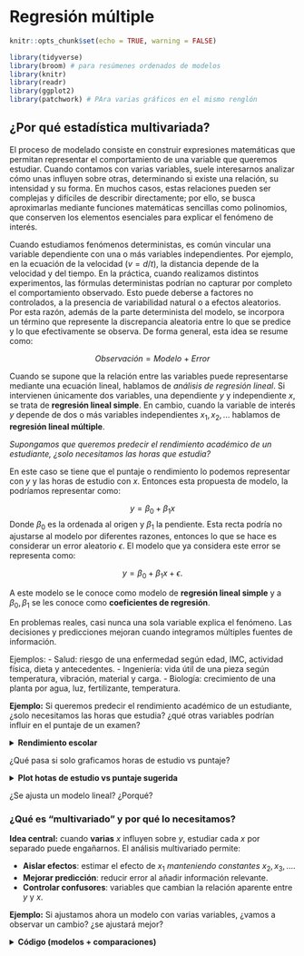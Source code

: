 # Regresión múltiple

```r
knitr::opts_chunk$set(echo = TRUE, warning = FALSE)
```

```r
library(tidyverse)
library(broom) # para resúmenes ordenados de modelos
library(knitr)
library(readr)
library(ggplot2)
library(patchwork) # PAra varias gráficos en el mismo renglón
```

## ¿Por qué estadística multivariada?

El proceso de modelado consiste en construir expresiones matemáticas que permitan representar el comportamiento de una variable que queremos estudiar. Cuando contamos con varias variables, suele interesarnos analizar cómo unas influyen sobre otras, determinando si existe una relación, su intensidad y su forma. En muchos casos, estas relaciones pueden ser complejas y difíciles de describir directamente; por ello, se busca aproximarlas mediante funciones matemáticas sencillas como polinomios, que conserven los elementos esenciales para explicar el fenómeno de interés.

Cuando estudiamos fenómenos deterministas, es común vincular una variable dependiente con una o más variables independientes. Por ejemplo, en la ecuación de la velocidad ($v=d/t$), la distancia depende de la velocidad y del tiempo. En la práctica, cuando realizamos distintos experimentos, las fórmulas deterministas podrían no capturar por completo el comportamiento observado. Esto puede deberse a factores no controlados, a la presencia de variabilidad natural o a efectos aleatorios. Por esta razón, además de la parte determinista del modelo, se incorpora un término que represente la discrepancia aleatoria entre lo que se predice y lo que efectivamente se observa. De forma general, esta idea se resume como:

$$Observación = Modelo \ + \ Error$$

Cuando se supone que la relación entre las variables puede representarse mediante una ecuación lineal, hablamos de *análisis de regresión lineal*. Si intervienen únicamente dos variables, una dependiente $y$ y independiente $x$, se trata de **regresión lineal simple**. En cambio, cuando la variable de interés $y$ depende de dos o más variables independientes $x_1,x_2, ...$ hablamos de **regresión lineal múltiple**. 


*Supongamos que queremos predecir el rendimiento académico de un estudiante, ¿solo necesitamos las horas que estudia?*

En este caso se tiene que el puntaje o rendimiento lo podemos representar con $y$ y las horas de estudio con $x$. Entonces esta propuesta de modelo, la podríamos representar como:

$$y=\beta_0+\beta_1x$$
Donde $\beta_0$ es la ordenada al origen y $\beta_1$ la pendiente. Esta recta podría no ajustarse al modelo por diferentes razones, entonces lo que se hace es considerar un error aleatorio $\epsilon$. El modelo que ya considera este error se representa como:

$$y=\beta_0+\beta_1x+\epsilon.$$

A este modelo se le conoce como modelo de **regresión lineal simple** y a $\beta_0,\beta_1$ se les conoce como **coeficientes de regresión**.

En problemas reales, casi nunca una sola variable explica el fenómeno. Las decisiones y predicciones mejoran cuando integramos múltiples fuentes de información.

Ejemplos:
- Salud: riesgo de una enfermedad según edad, IMC, actividad física, dieta y antecedentes.
- Ingeniería: vida útil de una pieza según temperatura, vibración, material y carga.
- Biología: crecimiento de una planta por agua, luz, fertilizante, temperatura.


**Ejemplo:** Si queremos predecir el rendimiento académico de un estudiante, ¿solo necesitamos las horas que estudia? ¿qué otras variables podrían influir en el puntaje de un examen?

<details> <summary><b> Rendimiento escolar </b></summary>
```r
set.seed(123)
n <- 10
data_intro <- tibble(
  estudiante = paste0("E", 1:n),
  horas_estudio = c(2,3,4,5,1,3,2,4,5,6),
  horas_sueno  = c(7,8,6,7,5,8,7,6,9,7),
  asistencia   = c(0.9,0.95,0.8,0.85,0.7,0.9,0.8,0.9,1,0.95),
  puntaje      = c(65,70,68,80,60,75,65,78,88,85)
)
data_intro
```
</details>


¿Qué pasa si solo graficamos horas de estudio vs puntaje?

<details> <summary><b> Plot hotas de estudio vs puntaje sugerida</b></summary>
```r
library(ggplot2)
ggplot(data_intro, aes(horas_estudio, puntaje)) +
  geom_point(size=3) +
  geom_smooth(method="lm", se=FALSE) +
  labs(title="¿Solo horas de estudio explican el puntaje?")
```

</details>


¿Se ajusta un modelo lineal? ¿Porqué?


### ¿Qué es “multivariado” y por qué lo necesitamos?


**Idea central:** cuando **varias** $x$ influyen sobre $y$, estudiar cada $x$ por separado puede engañarnos. El análisis multivariado permite:

- **Aislar efectos**: estimar el efecto de $x_1$ *manteniendo constantes* $x_2,x_3,...$.
- **Mejorar predicción**: reducir error al añadir información relevante.
- **Controlar confusores**: variables que cambian la relación aparente entre $y$ y $x$.


**Ejemplo:** Si ajustamos ahora un modelo con varias variables, ¿vamos a observar un cambio? ¿se ajustará mejor?

<details>
<summary><b>Código (modelos + comparaciones)</b></summary>

```r
# Modelo simple
m1 <- lm(puntaje ~ horas_estudio, data = data_intro)

# Modelo múltiple
m2 <- lm(puntaje ~ horas_estudio + horas_sueno + asistencia, data = data_intro)

# Medidas clave
R2_m1  <- glance(m1)$r.squared
R2_m2  <- glance(m2)$r.squared

print(paste("El R2 del modelo simple:", R2_m1))
print(paste("El R2 del modelo multiple:", R2_m2))

#R2adj_m1 <- glance(m1)$adj.r.squared
#R2adj _m2 <- glance(m2)$adj.r.squared
```


- ¿Aumentó $R^2$ al incluir más variables? ¿Por qué tiende a subir?
- ¿Qué cambia en la interpretación de horas_estudio al controlar por horas_sueno y asistencia?
- ¿Puede un predictor ser importante en bivariado y no en multivariado (o viceversa)?


## Regresión múltiple



### Modelo y estimación

Los modelos en regresión lineal múltiple están dados por la siguiente forma, donde $y$ depende de $p$ variables predictoras:

$$y_i=\beta_0+\beta_1x_{i1}+\beta_2x_{i2} + \beta_px_{ip}+\epsilon_i.$$

Se suele asumir que los errores $\epsilon_i$ son i.i.d. con distribución normal de media 0 y varianza $\sigma^2$ desconocida. Los coeficientes $\beta_i$ son constantes desconocidas y son los parámetros del modelo. Cada $\beta_j$ representa el cambio esperado en la respuesta $y$ por el cambio unitario en $x_i$ cuando todas las demás variables independientes $x_i(i\neq j)$ se mantienen constantes. 

```r
# Forma general
ajuste <- lm(y ~ x1 + x2 + ... + xp, data = datos)
# summary(ajuste)
```

Los coeficientes los podemos interpretar como sigue:

- **Intercepto ($\beta_0$)**: valor esperado de $y$ cuando todas las $x$=0.
- **Pendiente $\beta_j$**: efecto **parcial** de $x_j$ sobre $y$ manteniendo las demás constantes.



En los modelos de regreción lineal, solemos usar las siguientes medidas de bondad de ajuste:

- **$R^2$**: proporción de varianza de $y$ explicada.
- **$R^2$ ajustado**: penaliza por número de predictores (mejor para comparar modelos con distinto número de x).
- **RMSE ($\sigma$)**: error típico de predicción en unidades de $y$.

```r
comp <- dplyr::bind_rows(
  glance(m1) %>% mutate(modelo="simple"),
  glance(m2) %>% mutate(modelo="multiple")
) %>% select(modelo, r.squared, adj.r.squared)
comp
```

Para este modelo algunos de los supuestos se siguen del modelo de regresión lineal
simple y se agregan algunos que tienen que ver con la relación que pudiera existir entre
las variables regresoras.


- El modelo es lineal en los parámetros.  
  *Chequeo*: residuales vs ajustados sin patrón claro.
- El modelo está especificado correctamente.
- Covarianza cero entre variables regresoras y el error.
- Esperanza del error igual a cero.
- Homocedasticidad.
- No autocorrelación entre los errores.
- Los errores siguen una distribución normal.
- Mas observaciones que parámetros a estimar.
- Variación entre los valores de las variables regresoras.
- No colinealidad (multicolinealidad) entre las variables regresoras, es decir, no existe
una relación lineal entre $x_i$ y $x_j$ (es decir, las variables son linealmente independientes).

<details>
<summary><b>Supuestos</b></summary>

```r
# Modelo m2
par(mfrow=c(1,2))
plot(m2, which=1)  # Residuales vs ajustados
plot(m2, which=2)  # QQ-plot
```

</details>

---

**Ejercicio**: Supongamos que tenemos los siguientes datos: precio de vivienda según metros, habitaciones y distancia al centro.

<details>
<summary><b>Dataset</b></summary>

```r
set.seed(42)
n <- 14
casas <- tibble::tibble(
  precio = c(200,220,250,275,300,180,210,260,280,320,190,240,230,305),
  metros = c(80,90,100,110,120,70,85,105,115,130,75,95,92,125),
  habitaciones = c(2,3,3,4,4,2,3,3,4,5,2,3,3,4),
  distancia_centro = c(5,4,6,3,2,8,6,3,2,1,7,5,4,2)
)
casas
```

</details>


1) Ajusta `precio ~ metros` (simple) y `precio ~ metros + habitaciones + distancia_centro` (múltiple).  
2) Compara $R^2$,  $R^2$ **ajustado** y **σ (RMSE)**.  
3) Interpreta el coeficiente de `distancia_centro`.  
4) Revisa QQ-plot y residuales vs ajustados. ¿Algún patrón?  

<details>
<summary><b>Solución</b></summary>

```r
m_s <- lm(precio ~ metros, data=casas)
m_m <- lm(precio ~ metros + habitaciones + distancia_centro, data=casas)

broom::glance(m_s)[,c("r.squared","adj.r.squared")]
broom::glance(m_m)[,c("r.squared","adj.r.squared")]
broom::tidy(m_m)

par(mfrow=c(1,2))
plot(m_m, which=1)
plot(m_m, which=2)
```

</details>


## Estimación de parámetros


**Ejemplo (Montgomery, 2002):** : Un embotellador de bebidas gaseosas analiza las rutas de servicio de las máquinas expendedoras en su sistema de distribución. Le interesa predecir el tiempo necesario para que el representante de ruta atienda las máquinas expendedoras en una tienda. 

Esta actividad de servicio consiste en abastecer la máquina con productos embotellados, y algo de mantenimiento o limpieza. El ingeniero industrial responsable del estudio ha sugerido que las dos variables más importantes que afectan el tiempo de entrega \(y\) son la cantidad de cajas de producto abastecido, \(x_1\), y la distancia caminada por el representante, \(x_2\). 

El ingeniero ha reunido 25 observaciones de tiempo de entrega que se ven en la tabla siguiente. Se ajustará el modelo de regresión lineal multiple siguiente:

\[
y = \beta_0 + \beta_1 x_1 + \beta_2 x_2 +  \varepsilon
\]

*Archivo: `refrescos.csv`*.

<details>
<summary><b>Base de datos</b></summary>
```r
# 
datos <- data.frame(
  Observacion = 1:25,
  y = c(16.68, 11.50, 12.03, 14.88, 13.75,
        18.11, 8.00, 17.83, 79.24, 21.50,
        40.33, 21.00, 13.50, 19.75, 24.00,
        29.00, 15.35, 19.00, 9.50, 35.10,
        17.90, 52.32, 18.75, 19.83, 10.75),
  x1 = c(7, 3, 3, 4, 6,
         7, 2, 7, 30, 5,
         16, 10, 4, 6, 9,
         10, 6, 7, 3, 17,
         10, 26, 9, 8, 4),
  x2 = c(560, 220, 340, 80, 150,
         330, 110, 210, 1460, 605,
         688, 215, 255, 462, 448,
         776, 200, 132, 36, 770,
         140, 810, 450, 635, 150)
)

datos
```
</details>


Veamos un gráfico de dispersión de los datos. ¿Qué observamos?

```r
pairs(datos[-1])
```


1) Estimar $\beta$

Primero, vamos a crear la matriz $X$ y el vector $y$.

<details>
<summary><b>Matrices</b></summary>
```r
# Columna de 1 para el intercepto
idv <- rep(1, nrow(datos))
# Creamos matriz X
X <- matrix(c(idv,datos$x1,datos$x2),nrow=25,ncol=3)
# Creamos el vector y
y <- matrix(datos$y, nrow = 25, ncol = 1)
```
</details>

Ya sabemos que nuestro estimador está dado por 

\[
\hat{\beta} = (X'X)^{-1}X'y
\]

Entonces podemos encontrar el estimador.

<details>
<summary><b>Estimador beta</b></summary>
```r
beta <- solve(t(X) %*% X) %*% t(X) %*% y
beta
```
</details>

Entonces el ajuste por el método de mínimos cuadrados, con los coeficientes de regresión que encontramos está dado por:

$\hat{y} =$ `r beta[1]` $+$ `r beta[2]` $x_1$ $+$ `r beta[2]` $x_2$


Esto lo podemos hacer más rápido usando la función de `lm`. Construimos el modelo.

<details>
<summary><b>Modelo en R</b></summary>
```r
M1 <- lm(y ~ x1 + x2, datos)
M1 
```
</details>


¿Cómo accedemos a los valores del modelo?

<details>
<summary><b>Coeficientes</b></summary>
```r
beta_0 <- M1$coefficients[1]
beta_1 <- M1$coefficients[2]
beta_2 <- M1$coefficients[3]
```
</details>

Los valores son $\beta_0=$ `r beta_0`, $\beta_1=$ `r beta_1` y $\beta_2=$ `r beta_2`.


2) Estimación de la varianza del error $\sigma^2$

Ya tenemos que la suma de los cuadrados de los errores está dada por

\[ SSE = y'y - \hat{\beta}X'y\]

Sustituimos los valores que tenemos y obtemos el SSE.

<details>
<summary><b>SSE</b></summary>
```r
SSE <- t(y)%*% y - t(beta) %*% t(X) %*% y
SSE
```
</details>

Y de está forma, podemos encontrar el estimador de $\sigma^2$. 

<details>
<summary><b>Estimador</b></summary>
```r
varest <- SSE / (nrow(y) - nrow(beta))
varest
```
</details>

Directo con las funciones de R, podemos acceder a los parámetros que se guardaron en el modelo que ya calculamos.

<details>
<summary><b>Resumen del modelo</b></summary>
```r
summary(M1)
```
</details>

Algunos de los parámetros almacenados en el modelo nos permiten obtener también el resultado previo. 

<details>
<summary><b>Estimador</b></summary>
```r
sum(residuals(M1)^2) / df.residual(M1)
```
</details>


### Ejercicios

**Ejercicio 1:** Un analista hace un estudio químico y espera que el rendimiento de cierta sustancia se vea afectado por dos factores. Se realizan 17 experimentos cuyos datos se registran en el cuadro siguiente. Por experimentos similares, se sabe que los factores \(x_1\) y \(x_2\) no están relacionados; por ello, el analista decide utilizar un modelo de regresión lineal múltiple. Calcule el modelo de regresión y grafíquelo sobre las observaciones. 

*Archivo: est_quimico.csv*

<details>
<summary><b>Datos Ejercicio 1</b></summary>
```r
datos2 <- data.frame(
  Experimento = 1:17,
  x1 = c(41.9, 43.4, 43.9, 44.5, 47.3, 47.5, 47.9, 50.2, 52.8, 53.2, 56.7, 57.0, 63.5, 64.3, 71.1, 77.0, 77.8),
  x2 = c(29.1, 29.3, 29.5, 29.7, 29.9, 30.3, 30.5, 30.7, 30.8, 30.9, 31.5, 31.7, 31.9, 32.0, 32.1, 32.5, 32.9),
  y  = c(251.3, 251.3, 248.3, 267.5, 273.0, 276.5, 270.3, 274.9, 285.0, 290.0, 297.0, 302.5, 304.5, 309.3, 321.7, 330.7, 349.0)
)

datos2
```
</details>

**Ejercicio 2:** Repetir el ejemplo con los datos `datasets::trees` de R que proporciona mediciones
del diámetro, altura y volumen de madera en 31 cerezos negros talados.


**Ejercicio 3:** Subir a Github los dos ejercicios previos tanto con solución en R como en Python. Comparar las funciones. Ventajas y desventajas de ambas.


## Pruebas de Hipótesis

Cuando revisamos el `summary` del modelo, nos arroja si son significativas o no y a que nivel de significancia las variables que estamos considerando. Veamos el siguiente ejemplo.

### Prueba de la significancia de la regresión


**Ejemplo:** Con los datos del embotellador de bebidas gaseosas, se probará la significancia de la regresión.

<details>
<summary><b>Sumas de Cuadrados</b></summary>
```r
SCT <- t(y) %*% y -  sum(y)**2 / nrow(datos)
SCT

SCE <- t(beta) %*% t(X) %*% y - sum(y)**2 / nrow(datos)
SCE

SSE <- SCT - SCE
SSE
                                      
```
</details>

Para probar 

\[H_0 : \beta_1 = \beta_2=0\]

se calcula el estadístico:

<details>
<summary><b>Estadístico F</b></summary>
```r
F0 <- (SCE / (ncol(X) - 1)) / (SSE / (nrow(X) - (ncol(X) -1) - 1))
F0
```
</details>

Como el valor de $F_0$ es mayor que el valor tabulado de $F_{\alpha;p,n-p-1}=F_{0.05;2;22}=3.44$, se rechaza $H_0$. Lo cual implica qye el tiempo de entrega depende del volumen de entrega y/o de la distancia.


Ahora, usando los modelos que ya calculamos.

<details>
<summary><b>Sumas de cuadrados</b></summary>
```r
SCT.m<-sum((datos$y-mean(datos$y))^2)
SCT.m

SCE.m <-sum((M1$fitted-mean(datos$y))^2)
SCE.m

SSE.m <-sum(M1$residuals^2)
SSE.m
```
</details>


<details>
<summary><b>Grados de libertad</b></summary>
```r
n<-nrow(y)
n

GLT<- n-1
GLT


GLRes<- df.residual(M1)
GLRes

GLR<- GLT-GLRes
GLR
```
</details>

<details>
<summary><b>Cuadrados medios</b></summary>
```r
CMR <- SCE /GLR
CMR

CMRes <- SSE / GLRes
CMRes
```
</details>

<details>
<summary><b>Estadístico F_0</b></summary>
```r
F0 <- CMR/CMRes
F0
```
</details>

<details>
<summary><b>p-valor</b></summary>
```r
pv <- 1 - pf(F0, GLR,GLRes)
pv
```
</details>

<details>
<summary><b>Valor tabulado de F</b></summary>
```r
alpha <- 0.05; df1 <- 2; df2 <- 22
F_crit <- qf(1 - alpha, df1, df2)
F_crit
```
</details>


### Pruebas sobre coeficientes individuales de regresión


**Ejemplo:** Usando los datos del embotellador de bebidas gaseosas, se desea evaluar la importancia de la variable regresora *distancia* ($x_2$) dado que el regresor *cajas* ($x_1$) está en el modelo.

<details>
<summary><b>Estadístico t_0</b></summary>
```r
C22 <- solve(t(X) %*% X)[3,3]
C22

t0 <- beta_2 / sqrt(varest * C22)
t0

## t tabulado con confianza 95% y 22 grados de libertad
tt <- qt(p = 0.95 + 0.05/2, df = 22, lower.tail = TRUE)
tt
```
</details>


Usando el modelo que ya tenemos calculado `M1` podemos obtener estos mismos resultados de la siguiente forma.

<details>
<summary><b>Prueba sobre coeficientes</b></summary>
```r
summary(M1)
```
</details>

## Intervalos de confianza

### Intervalos de confianza en los coeficientes de regresión

**Ejemplo:** Usando los datos del embotellador de bebidas gaseosas, queremos calcular el intervalo de confianza del 95\% para $\beta_1$. Recordemos que el estimador puntual de $\beta_1$ es `r beta_1`.

<details>
<summary><b>Intervalo de confianza</b></summary>
```r
C11 <- solve(t(X) %*% X)[2,2]

izq <- beta_1 - tt * sqrt(varest*C11)
izq

der <- beta_1 + tt * sqrt(varest*C11)
der
```
</details>


### Intervalo de confianza de la respuesta media


**Ejemplo:** El embotellador de bebidas gaseosas quiere establecer un intervalo de confianza del 95\% para el tiempo medio de entrega para una tienda donde se requieren $x_1=8$ cajas y la distancia es de $x_2=275$ pies. 

Nuestro vector $X_0$ está dado por:
<details>
<summary><b>X0</b></summary>
```r
X0 <- matrix(c(1, 8, 275), nrow = 3)
X0
```
</details>


El valor ajustado en ese punto es:


<details>
<summary><b>Valor ajustado</b></summary>
```r
y0 <- t(X0) %*% beta
y0
```
</details>

La varianza de $\hat{y_0}$

<details>
<summary><b>Varianza</b></summary>
```r
var_y0 <- varest * t(X0) %*% solve(t(X) %*% X) %*% X0
var_y0
```
</details>

Entonces el intervalo de confianza en este punto es:

<details>
<summary><b>Intervalo de confianza</b></summary>
```r
l_izq <- y0 - tt * sqrt(var_y0) 
l_izq

l_der <- y0 + tt * sqrt(var_y0) 
l_der
```
</details>



**Ejemplo: ** Usaremos el conjunto de datos `data("marketing")` que contiene 200 observaciones de un experimento publicitario que evalúa el impacto de tres medios de anuncio en las ventas. Para cada observación se registran los presupuestos de publicidad (en miles de dólares) y las ventas obtenidas.
Variables:

- `youtube`: presupuesto invertido en anuncios de YouTube (miles de USD).
- `facebook`: presupuesto invertido en Facebook (miles de USD).
- `newspaper`: presupuesto invertido en prensa escrita (miles de USD).
- `sales`: ventas registradas (variable respuesta).

Cargamos los datos:

```r
library(datarium)
data("marketing")
```

Exploramos rápidamente la base para ver qué variables contiene y la dimensión:
```r
str(marketing)
#?marketing
```

Ajustamos un modelo lineal que incluya todas las variables, es decir, 

$sales=\beta_0+\beta_1 youtube+\beta_2 facebook+ \beta_3 newspaper+\epsilon$

<details>
<summary><b>Modelo marketing</b></summary>
```r
modelo1<-lm(sales~youtube+facebook+newspaper,data=marketing)
summary(modelo1)
```
</details>

¿Qué se puede decir sobre la significancia de la variable $newspaper$?

Veamos qué ocurre con el modelo al eliminar la variable $newspaper$

<details>
<summary><b>Modelo marketing 2</b></summary>
```r
modelo2<-lm(sales~facebook+youtube,data=marketing)
summary(modelo2)
``` 
</details>

Lo que sigue, es hacer pruebas de hipótesis tanto en las variables como en los coeficientes de regresión.


### Ejercicios

**Ejercicio 1:** Realizar las pruebas de hipótesis sobre la significancia de la regresión y sobre los coeficientes. Encontrar los intervalos de confianza respectivos del 95\%. 
Para una tienda con presupuestos:
$youtube = 150$, $facebook = 30$, $newspaper=20$ (en miles de USD):
(a) Calcula el intervalo de confianza del 95% para la media de ventas $\mathbb{E}(sales | X_0)$.
(b) Calcula el intervalo de predicción del 95% para una nueva observación de ventas.
(c) Comenta la diferencia entre ambos intervalos.
Subir respuesta y explicación de sus resultados a github. 


## Ejercicios Regresión Lineal Multiple 

Realiza los siguientes ejercicios. En cada inciso:

- explica y comenta la solución,

- incluye el código utilizado, y

- añade las gráficas (plots) correspondientes con su interpretación.

Asegúrate de que el código sea reproducible y que las figuras tengan títulos, ejes y leyendas. 


**Ejercicio 1:** Para los datos de la [Liga Nacional de Fútbol](https://github.com/HaydeePeruyero/MultivariateStatisticalAnalysis/tree/main/data/Liga_nacional_de_futbol.csv). Realizar tanto con las funciones de R y Python como con las fórmulas que usan matrices. 

a) Ajustar un modelo de regresión lineal múltiple que relacione la cantidad de juegos ganados con las yardas por aire del equipo ($x_2$), el porcentaje de jugadas por tierra ($x_7$) y las yardas por tierra del contrario ($x_8$).  

b) Formar la tabla de análisis de varianza y probar la significancia de la regresión.  

c) Calcular el estadístico *t* para probar las hipótesis $H_0 : \beta_2 = 0$, $H_0 : \beta_7 = 0$ y $H_0 : \beta_8 = 0$. ¿Qué conclusiones se pueden sacar acerca del papel de las variables $x_2$, $x_7$ y $x_8$ en el modelo?  

d) Calcular $R^2$ y $R^2_{adj}$ para este modelo.  

e) Trazar una gráfica de probabilidad normal de los residuales. ¿Parece haber algún problema con la hipótesis de normalidad?  

f) Trazar e interpretar una gráfica de los residuales en función de la respuesta predicha.  

g) Trazar las gráficas de los residuales en función de cada una de las variables regresoras. ¿Implican esas gráficas que se especificó en forma correcta el regresor?  

h) Calcular un intervalo de confianza de $95\%$ para $\beta_7$ y un intervalo de confianza de $95\%$ para la cantidad media de juegos ganados por un equipo cuando $x_2 = 2300$, $x_7 = 56$ y $x_8 = 2100$.  

i) Ajustar un modelo a esos datos, usando solo $x_7$ y $x_8$ como regresores y probar la significancia de la regresión.  

j) Calcular $R^2$ y $R^2_{adj}$. Compararlos con los resultados del modelo anterior.  

k) Calcular un intervalo de confianza de $95\%$ para $\beta_7$. También, un intervalo de confianza de $95\%$ para la cantidad media de juegos ganados por un equipo cuando $x_7 = 56$ y $x_8 = 2100$. Comparar las longitudes de esos intervalos de confianza con las longitudes de los correspondientes al modelo anterior.  

l) ¿Qué conclusiones se pueden sacar de este problema, acerca de las consecuencias de omitir un regresor importante de un modelo?  

*Descripción de las variables:*

$y$: Juegos ganados (por temporada de 14 juegos)

$x_{1}$: Yardas por tierra (temporada)

$x_{2}$: Yardas por aire (temporada)

$x_{3}$: Promedio de pateo (yardas/patada)

$x_{4}$: Porcentaje de goles de campo (GC hechos/GC intentados, temporada)

$x_{5}$: Diferencia de pérdidas de balón (pérdidas ganadas/pérdidas perdidas)

$x_{6}$: Yardas de castigo (temporada)

$x_{7}$: Porcentaje de carreras (jugadas por tierra/jugadas totales)

$x_{8}$: Yardas por tierra del contrario (temporada)

$x_{9}$: Yardas por aire del contrario (temporada)


**Ejericio 2:** Véase los datos de [rendimiento de gasolina](https://github.com/HaydeePeruyero/MultivariateStatisticalAnalysis/tree/main/data/Rendimiento_de_gasolina.csv). Realizar el ejercicio en R.

a) Ajustar un modelo de regresión lineal múltiple que relacione el rendimiento de la gasolina *y*, en millas por galón, la cilindrada del motor ($x_1$) y la cantidad de gargantas del carburador ($x_6$).  

b) Formar la tabla de análisis de varianza y probar la significancia de la regresión.  

c) Calcular $R^2$ y $R^2_{adj}$ para este modelo. Compararlas con las $R^2$ y $R^2_{adj}$ Ajustado para el modelo de regresión lineal simple, que relaciona las millas con la cilindrada.  

d) Determinar un intervalo de confianza para $\beta_1$.  

e) Determinar un intervalo de confianza de $95\%$ para el rendimiento promedio de la gasolina, cuando $x_1 = 225 pulg^3$ y $x_6 = 2$ gargantas.  

f) Determinar un intervalo de predicción de $95\%$ para una nueva observación de rendimiento de gasolina, cuando $x_1 = 225 pulg^3$ y $x_6 = 2$ gargantas.  

g) Considerar el modelo de regresión lineal simple, que relaciona las millas con la cilindrada. Construir un intervalo de confianza de $95\%$ para el rendimiento promedio de la gasolina y un intervalo de predicción para el rendimiento, cuando $x_1 = 225 pulg^3$. Comparar las longitudes de estos intervalos con los intervalos obtenidos en los dos incisos anteriores. ¿Tiene ventajas agregar $x_6$ al modelo?  

h) Trazar una gráfica de probabilidad normal de los residuales. ¿Parece haber algún problema con la hipótesis de normalidad?  

i) Trazar e interpretar una gráfica de los residuales en función de la respuesta predicha.  

j) Trazar las gráficas de los residuales en función de cada una de las variables regresoras. ¿Implican esas gráficas que se especificó en forma correcta el regresor?  


*Descripción de variables:* Variables (Fuente: Motor Trend, 1975)

$y:$ Millas/galón

$x_1:$ Cilindrada (pulgadas cúbicas)

$x_2:$ Potencia (Hp)

$x_3:$ Par de torsión (pies-lb)

$x_4:$ Relación de compresión

$x_5:$ Relación de eje trasero

$x_6:$ Carburador (gargantas)

$x_7:$ Número de velocidades en la transmisión

$x_8:$ Longitud total (pulgadas)

$x_9:$ Ancho (pulgadas)

$x_{10}:$ Peso (lb)

$x_{11}:$ Tipo de transmisión (1 = automática, 0 = manual)

**Ejercicio 3:** Véase los datos sobre [precios de viviendas](https://github.com/HaydeePeruyero/MultivariateStatisticalAnalysis/tree/main/data/Precios_de_viviendas). Realizar el ejercicio en Python.

a) Ajustar un modelo de regresión lineal múltiple que relacione el precio de venta con los nueve regresores.

b) Probar la significancia de la regresión.¿Qué conclusiones se pueden sacar?

c) Usar pruebas t para evaluar la contribución de cada regresor al modelo.

d) Calcular $R^2$ y $R^2_{adj}$ para este modelo. 

e) ¿Cuál es la contribución del tamaño del lote y el espacio vital para el modelo, dado que se incluyeron todos los demás regresores?.

f) En este modelo, ¿la colinealidad es un problema potencial?

g) Trazar una gráfica de probabilidad normal de los residuales. ¿Parece haber algún problema con la hipótesis de normalidad?

h) Trazar e interpretar una gráfica de los residuales en función de la respuesta predicha.

i) Trazar las gráficas de los residuales en función de cada una de las variables regresoras. ¿Implican esas gráficas que se especificó en forma correcta el regresor?.

*Descripción de las variables:*

$y$: Precio de venta de la casa / 1000

$x_{1}$: Impuestos (locales, escuela, municipal) / 1000

$x_{2}$: Cantidad de baños

$x_{3}$: Tamaño del terreno (pies cuadrados $\times$ 1000)

$x_{4}$: Superficie construida (pies cuadrados $\times$ 1000)

$x_{5}$: Cantidad de cajones en cochera

$x_{6}$: Cantidad de habitaciones

$x_{7}$: Cantidad de recámaras

$x_{8}$: Edad de la casa (años)

$x_{9}$: Cantidad de chimeneas


**Ejercicio 4:** Explica lo siguiente. 

a) ¿Qué supuestos del modelo de regresión lineal múltiple deben verificarse?

b) ¿Cómo se interpretan los intervalos de confianza? Si construimos un intervalo de confianza del 95% para un coeficiente $\beta_j$, ¿cuál sería la lectura correcta o interpretación correcta sobre este intervalo?

c) Describe los métodos de selección de variables y sus ventajas y desventajas:

i) Selección hacia adelante (forward) 

ii) Selección hacia atrás (backward)

iii) selección por pasos (stepwise) y/o mejor subconjunto (best subset) 

Explica cómo se utilizan para elegir el modelo final.

**Ejercicio 5:** Para los datos del ejercicio 1 de la liga de Futbol. Realizar el ejercicio en R y Python.

a) Usar el algoritmo de selección hacia adelante para seleccionar un modelo de regresión.

b) Usar el algoritmo de selección hacia atrás para seleccionar un modelo de regresión.

c) Usar el algoritmo de regresión por pasos para seleccionar un modelo de regresión.

d) Comenta los modelos finales en cada uno de los casos anteriores. ¿Cuál tiene más sentido? ¿Cuál modelo usarían? 


## Validación de Supuestos

**Ejemplo:** Se llevó a cabo un conjunto de ensayos experimentales con un horno para determinar una forma de predecir el tiempo de cocción, $y$, a diferentes niveles de ancho del horno, $x_1$, y a diferentes temperaturas, $x_2$. Se registraron los siguientes datos:

```r
yp <-c(6.40, 15.05, 18.75, 30.25, 44.85, 48.85, 51.55, 61.50, 100.44, 111.42)
x1 <-c(1.32, 2.69, 3.56, 4.41, 5.35, 6.20, 7.12, 8.87, 9.80, 10.65)
x2 <-c(1.15, 3.40, 4.10, 8.75, 14.82, 15.15, 15.32, 18.18, 35.19, 40.40)
datos<-data.frame(yp, x1, x2)
kable(datos, caption = "Factores que influyen en el tiempo de coccion segun diferentes niveles de ancho del horno y diferentes temperaturas")
```
- Variable dependiente $y =$ tiempo de cocción 

- Variable independiente $x_1 =$ ancho del horno 

- Variable independiente $x_2 =$ diferentes temperaturas

Vamos a visualizar los datos:

<details>
<summary><b>Plot</b></summary>
```r
g1 <- ggplot(data = datos, mapping = aes(x = x1, y = yp)) +
  geom_point(color = "forestgreen", size = 2) +
  labs(title  =  'yp ~ x1', x  =  'x1') +
  geom_smooth(method = "lm", se = FALSE, color = "black") +
  theme_bw() +
  theme(plot.title = element_text(hjust = 0.5)) 

g2 <- ggplot(data = datos, mapping = aes(x = x2, y = yp)) +
  geom_point(color = "orange", size = 2) +
  labs(title  =  'yp ~ x2', x  =  'x2') +
  geom_smooth(method = "lm", se = FALSE, color = "black") +
  theme_bw() +
  theme(plot.title = element_text(hjust = 0.5))

g1+g2
```
</details>

Ahora, vamos a analizar algunos de los supuestos.

### Multicolinealidad

<details>
<summary><b>Multicolinealidad</b></summary>
```r
variables <- data.frame(x1,x2)
m_cor <- cor(variables,method = "pearson")
m_cor
```
</details>

<details>
<summary><b>Plot</b></summary>
```r
library(corrplot)
corrplot(m_cor)
```
</details>

Hay una fuerte correlación entre las variables, lo cual es un problema dado que las variables deberían ser independientes.

Vamos a construir dos modelos.

<details>
<summary><b>Modelos</b></summary>
```r
modelo1 <- lm(formula = yp ~ x1 + x2, data = datos)

summary(modelo1)
```
</details>

El intercepto parece no ser significativo. Vamos a construir un segundo modelo usando solo $x_2$ que parece ser más significativa.

<details>
<summary><b>Modelo 2</b></summary>
```r
modelo2 <- lm(formula = yp ~ x2, data = datos)

summary(modelo2)
```
</details>

El ANOVA nos puede ayudar a ver cual modelo es más significativo. Se usan las hipótesis siguientes:

$H_0:$ Las variables que eliminamos no tienen significancia.

$H_1:$ Las variables son significativas.

Si el nuevo modelo es una mejora del modelo original, entonces no podemos rechazar $H_0$. Si ese no es el caso, significa que esas variables fueron significativas; por lo tanto rechazamos $H_0$.

<details>
<summary><b>ANOVA</b></summary>
```r
anova(modelo1, modelo2)
```
</details>

Como el p-valor es muy pequeño, menor al valor de significancia 0.05, entonces rechazamos la hipótesis nula, lo que nos dice que el segundo modelo no es una mejora del primero. 

Como desde el inicio vimos que el coeficiente correspondiente a $\beta_0$ no era significativo, vamos a eliminarlo.

<details>
<summary><b>Modelo 3</b></summary>
```r
modelo3 <- lm(formula = yp ~ x1 + x2 -1, data = datos)

summary(modelo3)
```
</details>

### Normalidad en los residuales


Recordemos que los residuos se calculan como la diferencia entre el valor observado $(y)$ y el valor predicho $(\hat{y})$ para cada punto de datos, es decir:

$e = y - \hat{y}$

Vamos a hacer un plot de los residuales.

<details>
<summary><b>QQ-plot</b></summary>
```r
residuales = modelo3$residuals

## Q-Q plot
qqnorm(residuales)
qqline(residuales)
```
</details>

Otra forma de obtener este plot es la siguiente.

<details>
<summary><b>Plots supuestos</b></summary>
```r
plot(modelo3)
```
</details>

El test de Shapiro-Wilks plantea la hipótesis nula que una muestra proviene de una distribución normal. Eligimos un nivel de significanza, por ejemplo $0.05$, y tenemos una hipótesis alternativa que sostiene que la distribución no es normal. Tenemos entonces lo siguiente:

$H_0:$ La distribución es normal.

$H_1:$ La distribución no es normal.

<details>
<summary><b>Test Shapiro-Wilks</b></summary>
```r
shapiro.test(residuales)
```
</details>

Como el p-valor es más grande que el valor de significancia, no podemos rechazar la hipótesis nula, por lo tanto los residuales siguen una distribución normal.


### Homocedasticidad

Homocedasticidad = varianza constante

- *Correcto:* Si los residuales están dispersos uniformemente a lo largo de todos los valores predichos.

- *Problema:* Si vemos un patrón de embudo (residuales pequeños para predichos bajos y grandes para predichos altos, o viceversa). Esto indica heterocedasticidad.


Linealidad y errores independientes: Si se notan curvas, arcos o patrones sistemáticos, podría indicar que:

- La relación no es estrictamente lineal.

- Falta alguna variable importante en el modelo.

- O hay correlación entre errores.

Una forma de verlo es con el plot de residuales vs valores predichos.

<details>
<summary><b>Plots</b></summary>
```r
par(mfrow = c(2, 2))
plot(modelo3)
```

En R, existe la función `bptest()`, que es el test de Breusch-Pagan para la heterocedasticidad. Esta función toma como entrada un modelo de regresión y devuelve el resultado de la prueba de hipótesis para la homocedasticidad de los residuos.

$H_0:$ los residuos tienen varianza constante (homocedasticidad)

$H_1$: hay heterocedasticidad en los residuos

El resultado incluye el valor del estadístico de prueba (el valor de la prueba de Breusch-Pagan), el p-valor y el número de grados de libertad. Si el p-valor es menor que el nivel de significancia elegido, se rechaza la hipótesis nula de homocedasticidad y se concluye que hay heterocedasticidad en los residuos.

<details>
<summary><b>Breusch-Pagan</b></summary>
```r
library(lmtest)
bptest(modelo3)
```
</details>

Entonces como el p-valor es menor al valor de significancia $0.05$, rechazamos la hipótesis nula y podemos decir que existe heterocedasticidad en los residuales.


La heterocedasticidad es un problema porque la regresión de mínimos cuadrados ordinarios asume que todos los residuales se extraen de una población que tiene una varianza constante (homocedasticidad).

Una forma de corregirlo es haciendo una transformación de los datos. Vamos a transformar la variable $x_1$. 
*Nota:* Estas transformaciones deben de justificarse y explicar el porque. 

<details>
<summary><b>Modelo 4</b></summary>
```r
modelo4 <- lm(formula = yp ~ log(x1) + x2 -1, data = datos)

summary(modelo4)
```
</details>

Si realizamos la prueba de la homocedasticidad.

<details>
<summary><b>Test</b></summary>
```r
bptest(modelo4)
```
</details>

Vemos que ahora el p-valor es más grande que el valor de significancia, lo cual nos indica que no podemos rechazar $H_0$, es decir ahora si podemos asumir que hay homocedasticidad.

En el modelo final, tendríamos $\beta_0=0$, $\beta_1*=$ `r modelo4$coefficients[1]` y $\beta_2=$ `r modelo4$coefficients[2]`.

<details>
<summary><b>Plots finales</b></summary>
```r
par(mfrow = c(2, 2))
plot(modelo4)
```
</details>

Otras dos pruebas que se pueden usar son `fligner.test` y `leveneTest`.

### No autocorrelación

Una forma de revisar este supuesto es con el test de Durbin-Watson. Las hipótesis que se tienen son:

$H_0:$ No hay autocorrelación en los errores (los residuales son independientes).

$H_1:$ Hay autocorrelación en los errores (generalmente, autocorrelación positiva de primer orden).

El estadístico DW toma valores entre 0 y 4:

- $DW$ aproximadamente 2, entonces no hay autocorrelación (se cumple el supuesto).

- $DW < 2$, entonces indica autocorrelación positiva (los errores tienden a repetirse).

- $DW > 2$, entonces indica autocorrelación negativa (los errores tienden a alternar signo).

<details>
<summary><b>Test D-W</b></summary>
```r
dwtest(modelo4)
```
</details>

### Predicciones

Vamos a predecir por último un valor. Para $2.10$ de ancho del horno y una temperatura de $3.10$ , ¿cuánto seria el tiempo de cocción?

<details>
<summary><b>Predicciónes</b></summary>
```r
nuevo.dato <- data.frame(x1 = 2.10, x2 = 3.10)

prediccion <- predict(modelo4, newdata = nuevo.dato)

paste("La cantidad estimada de tiempo de coccion es:", round(prediccion, 2))
```
</details>

### Ejercicios

**Ejercicio 1:** Para los datos de `Datarium marketing`, analiza los supuestos. Explica tus resultados y sube tus respuestas a github.


## Análisis de Varianza


**Ejemplo 1: ** Supongamos que un cierto tipo de motor de cohete se fabrica uniendo un propulsor tipo A y un propulsor tipo B. La fuerza del enlace entre los dos propulsores es una característica de importancia y se sospecha que está relacionada con la edad (en semanas) del lote del propulsor tipo B. Se tiene una muestra de tamaño 20 de la fuerza del enlace y la edad del lote del propulsor tipo B que fue utilizado. 


```r
datos <- data.frame(
  Fuerza_enlace = c(
    2158.70, 1678.15, 2316.00, 2061.30, 2207.50,
    1708.30, 1784.70, 2575.00, 2357.90, 2256.70,
    2165.20, 2399.55, 1779.80, 2336.75, 1765.30,
    2053.50, 2414.40, 2200.50, 2654.20, 1753.70
  ),
  Edad_lote = c(
    15.50, 23.75, 8.00, 17.00, 5.50,
    19.00, 24.00, 2.50, 7.50, 11.00,
    13.00, 3.75, 25.00, 9.75, 22.00,
    18.00, 6.00, 12.50, 2.00, 21.50
  )
)

datos
```


Un modelo completo sería $y_i = \beta_0 + \beta_1x_i + \epsilon_i$, el cual se ve como:


```r
modelo_completo <- lm(Fuerza_enlace ~ Edad_lote, data = datos)

plot(datos$Edad_lote, datos$Fuerza_enlace,
     main = "Modelo completo",
     xlab = "Edad del lote (semanas)",
     ylab = "Fuerza del enlace (psi)",
     pch = 19, col = "blue")

# Agregar la recta de regresión
abline(modelo_completo, col = "red", lwd = 2)
```


```r
ggplot(datos, aes(x = Edad_lote, y = Fuerza_enlace)) +
  geom_point(color = "blue", size = 3) +
  geom_smooth(method = "lm", se = TRUE, color = "red") +
  labs(
    title = "Modelo completo",
    x = "Edad del lote (semanas)",
    y = "Fuerza del enlace (psi)"
  ) +
  theme_minimal()
```
Queremos ver si un modelo reducido explica mejor o no a los datos. En este caso el modelo con menos parámetros o modelo reducido es el modelo que describirá la hipótesis nula $H_0$. En regresión lineal simple, es común plantear $H_0:\beta_1=0$, de manera que el modelo reducido es $y_i=\beta_0+\epsilon_i$, es decir, cada valor $y_i$ es función de una constante (la media) y un error, este modelo se vería como:

```r
modelo_reducido <- lm(Fuerza_enlace ~ 1, data = datos)

plot(datos$Edad_lote, datos$Fuerza_enlace,
     main = "Modelo reducido",
     xlab = "Edad del lote (semanas)",
     ylab = "Fuerza del enlace (psi)",
     pch = 19, col = "blue")

# Agregar la recta de regresión
abline(modelo_reducido, col = "red", lwd = 2)
```

```r
ggplot(datos, aes(x = Edad_lote, y = Fuerza_enlace)) +
  geom_point() +
  stat_smooth(method = "lm", formula = y ~ 1, se = TRUE, fullrange = TRUE) +
  labs(title = "Modelo reducido",
       x = "Edad del lote (semanas)", y = "Fuerza del enlace (psi)") +
  theme_minimal()
```


¿Cuál modelo es mejor? Debemos obtener los estimadores para cada modelo y la suma de cuadrados de los errores. 

- La suma de los cuadrados de los errores $SSE(C) = \sum(y_i - \hat{y}_i)^2$, la cual tiene $n-2$ grados de libertad para el modelo completo.

- La suma de los cuadrados de los errores del modelo reducido $SSE(R) = \sum(y_i - \bar{y}_i)^2$, la cual tiene $n-1$ grados de libertad para el modelo reducido.

Hay que tener en cuenta que $SSE(R)$ siempre es mayor a $SSE(C)$, por lo tanto si la diferencia es miu pequeña, entonces tiene sentido utilizar el modelo reducido, pero si la diferencia es muy grande, entonces el parámetro adicional agrega información importante al modelo.

Se usa la prueba $F$ general:

$$F_0 = \frac{\left( \frac{SSE(R) - SSE(C)}{ (n-1) - (n-2)}  \right)}{\frac{SSE(C)}{n-2}} = \frac{SCE(C)}{\frac{SSE(C)}{n-2}}   $$


La cantidad $SSE(R) - SSE(C)$ representa la suma de cuadrados explicada por la variable $x$, a esta cantidad la vamos a denotar por $SCE$.

Entonces, rechazar la hipótesis nula $H_0$ implica rechazar el modelo reducido y no rechazar $H_0$ implica rechazar el modelo completo. 

```r
anova(modelo_completo)
```


Como el p-valor es muy pequeño, se rechaza $H_0$ por lo que se concluye que hay pruebas suficientes sobre la existencia de asociación lineal de la edad de lote y la fuerza del enlace.


Todo esto, se puede llevar al caso de regresión lineal múltiple.

**Ejemplo:** Considere los siguientes datos en los que se tienen mediciones del tamaño de infarto, área de la región en riesgo y dos variables que identifican el tipo de tratamiento utilizado en 32 pacientes. Se busca describir el tamaño del infarto a través de las otras 3-variables. Para este caso, vamos a ajustar un modelo de regresión lineal múltiple completo y después vamos a hacer pruebas sobre quitar algunas variables.

```r
datos <- data.frame(
  Paciente = 1:32,
  Infarc = c(
    0.119, 0.190, 0.395, 0.469, 0.130, 0.311, 0.418, 0.480,
    0.687, 0.847, 0.062, 0.122, 0.033, 0.102, 0.206, 0.249,
    0.220, 0.299, 0.350, 0.350, 0.588, 0.379, 0.149, 0.316,
    0.390, 0.429, 0.477, 0.439, 0.446, 0.538, 0.625, 0.974
  ),
  Area = c(
    0.34, 0.64, 0.76, 0.83, 0.73, 0.82, 0.95, 1.06,
    1.20, 1.47, 0.44, 0.77, 0.90, 1.07, 1.01, 1.03,
    1.16, 1.21, 1.20, 1.22, 0.99, 0.77, 1.05, 1.06,
    1.02, 0.99, 0.97, 1.12, 1.23, 1.19, 1.22, 1.40
  ),
  X2 = c(
    0,0,0,0,0,0,0,0,
    0,0,1,1,1,1,1,1,
    1,1,1,1,1,0,0,0,
    0,0,0,0,0,0,0,0
  ),
  X3 = c(
    0,0,0,0,0,0,0,0,
    0,0,0,0,0,0,0,0,
    0,0,0,0,0,0,1,1,
    1,1,1,1,1,1,1,1
  )
)
datos
```


El modelo completo sería $y_i = \beta_0 + \beta_1x_{1i} +\beta_2x_{2i} + \beta_3x_{3i}+\epsilon_i$. 
```r
modelo_c <- lm(Infarc~ Area + X2 + X3, data = datos)
summary(modelo_c)
```

Con este modelo se obtiene la siguiente tabla de ANOVA.

```r
anov <- anova(modelo_c)
anov
## los p-valores en la última columna se pueden obtener con: 
#pf(F_0, df1, df2, lower.tail = FALSE)
```

**1) Pruebas sobre uno de los parámetros:** $H_0:\beta_1=0$, modelo reducido $y_i = \beta_0  +\beta_2x_{2i} + \beta_3x_{3i}+\epsilon_i$. Vamos a denotar a la suma de los cuadrados de los errores asociada a este modelo $SSE(x_1)$, la cual tiene $n-3$ grados de libertad asociados (tenemos 3 parámetros a estimar $\beta_0,\beta_2,\beta_3$).  Como el p-valor es muy pequeño, se rechaza a $H_0$ y se concluye que hay suficiente evidencia para decir que el tamaño del infarto está significativamente relacionado con el tamaño del área de riesgo.

```r
SCE_X1 <- anov$`Sum Sq`[1]
SSE_C <- anov$`Sum Sq`[4]
df2 <- anov$Df[4]
df1 <- nrow(datos) - 3 - df2
F_g <- (SCE_X1/df1) / (SSE_C/df2) 
F_g
```

**2) Pruebas sobre todos los parámetros:** En este caso tenemos $H_0:\beta_1=\beta_2=\beta_3=0$ vs $H_1: \beta_j\neq 0$ p.a. $j$. Es decir, el modelo reducido sería $y_i = \beta_0+\epsilon_i$. La prueba $F$ general es la misma, pero ahora la suma de cuadrados asociada al modelo reducido $SSE(x_1,x_2,x_3)$ tiene $n-1$ grados de libertad ya que solo debemos estimar $\beta_0$.

```r
SCE_X1X2X3 <- sum(anov$`Sum Sq`[1:3]) 
df1 <- nrow(datos) -1 - df2 

F_all <- (SCE_X1X2X3 / df1) / (SSE_C / df2)
F_all
```

El cual tiene un $p-$valor asociado a una distribución $F$ con 3 y 28 grados de libertad.

```r
pf(F_all, df1 = 3, df2 = 28, lower.tail = FALSE)
```
Por lo tanto rechazamos la hipótesis nula. Notemos que este valor coincide con el que nos da el `summary` del modelo.

```r
summary(modelo_c)
```

**3) Pruebas sobre un subconjunto de los parámetros:** Supongamos ahora que $H_0:\beta_2=\beta_3=0$. Es decir, el modelo reducido sería $y_i = \beta_0+ \beta_1x_{1i}+\epsilon_i$. La prueba es similar pero solo usamos $x_2$ y $x_3$.

```r
SCE_X2X3 <- sum(anov$`Sum Sq`[2:3]) 
df1 <- nrow(datos) - 2 - df2 

F_dos <- (SCE_X2X3 / df1) / (SSE_C / df2)
F_dos
```

El $p-$valor asociado a la prueba $F$ con 2 y 28 grados de libertad es:
```r
pf(F_dos, df1 = 2, df2 = 28, lower.tail = FALSE)
```

Por lo que se rechaza de nuevo la hipótesis nula.

### Ejercicios

**Ejercicio 1(R):** Para el datasets `datasets::trees`, realice las pruebas de hipótesis para determinar si:
1) El modelo solo con la variable `Girth` es mejor que el modelo completo.
2) El modelo sin `Girth` y `Height` es mejor que el completo.
Usar la tabla de ANOVA para calcular el estadístico $F_0$ y encontrar el p-valor asociado usando `pf(F_0, df1, df2, lower.tail = FALSE)`. Justifique su respuesta y suba su código en R a github.


**Ejercicio 2(Python):** Para el dataset de `marketing`, realice las pruebas de hipótesis utilizando la tabla de ANOVA sobre:
1) Uno de los parámetros, justificar cual.
2) Todos los parámetros.
3)Un subconjunto de parámetros, justificar cual.
Usar la tabla de ANOVA para calcular el estadístico $F_0$ y encontrar el p-valor asociado usando `pf(F_0, df1, df2, lower.tail = FALSE)`. Justifique su respuesta y suba su código en Python a github. 


## Selección del modelo

Suponga que se busca una ecuación de regresión lineal entre la variable respuesta $y$ y las variables predictoras $x_1,...,x_p$. Suponga que se tiene el conjunto de todas las posibles variables a incluir en el modelo $z_1,...z_k$ que son funciones de las $x$'s. Se busca entonces un modelo que incluya la mayor cantidad de variables $z$ posible para que el error sea pequeño. Pero, considerando la varianza y el costo de obtener más datos, también se busca incluir el menor número de posibles variables $z$ en el modelo.

No existe un solo método de selección de modelos y no todos conducen a la misma solución. Vamos a analizar tres métodos:

1) Todos los modelos posibles y el mejor subconjunto de modelos.
2) Selección paso a paso.
3) Eliminación hacia atrás.


### Todos los modelos posibles

Si el número de variables $z$ es grande, esto puede ser un problema. Supongamos que tenemos $k$ variables, donde cada variable puede o no estar en el modelo, entonces tenemos un total de $2^k$ posibles modelos de los cuales se debe elegir el mejor a partir de criterios como $R^2$, $R^2_{adj}$, etc. Vamos a ver algunos de estos criterios.

**Estadística $C_p$ de Mallows**

Supongamos que tenemos $k+1$ variables regresoras incluyendo el intercepto, de las cuales vamos a elegir $p$. Denotemos por $SSE_p$ la suma de cuadrados de la regresión respectiva de tomar $p$ variables, la estadística $C_p$ de Mallows está dada por

$$C_p = \frac{SSE_p}{\hat{\sigma}^2} - (n-2p)  $$
donde $\hat{\sigma}^2$ corresponde al modelo con todas las variables y se supone que es un estimador insesgado para la varianza $\sigma^2$. Si el modelo ajusta bien, esperaríamos que $\mathbb{E}(SSE_p)=(n-p)\sigma^2$, de manera que:

$$\mathbb{E}(C_p)\approx p,$$

en consecuencia, si graficamos $C_p$ en función de $p$, los modelos adecuados arrojarán puntos cerca de la recta $C_p=p$.

**Criterio de información de Akaike (CIA)**

Se define como 

$$CIA = e^{\frac{2p}{n}}\frac{SSE}{n},$$

donde $p$ es el número de variables regresoras incluyendo el intercepto. Esta función incluye una penalización por imponer regresoras. Al comparar modelos, se busca el que tenga menor $CIA$. Muchas veces esta estadística se define como $\log(CIA)$, es decir:

$$\frac{2p}{n}+\log(\frac{SSE}{n})$$

con el cual las conclusiones son las mismas.


**Criterio de información de Schwars (CIS)**

Similar al CIA, el CIS se define como

$$CIS = n^{\frac{p}{n}}\frac{SSE}{n},$$

cuyo logaritmo es 

$$\frac{p}{n}\log{n} + \log{\frac{SSE}{n}}.$$

Este criterio impone mayor penalización por agregar variables. Al comparar modelos, se busca el que tenga menor CIS.

#### Mejor subconjunto


Una alternativa a la comparación de todos los modelos posibles es la búsqueda del mejor subconjunto de modelos que se pueden hacer en distintos programas y compararlos. En R, existe la función `regsubsets`, la cual incluye los criterios de comparación $R^2, C_p,$ BIC (Bayesian Information Criterion). Esta función utiliza los métodos *forward and backward stepwise*.


### Selección paso a paso

Las técnicas de selección paso a paso consisten en elaborar un modelo inicial a partir del cual se agrega o se elimina una variable para comparar hasta encontrar el mejor modelo.

#### Selección paso a paso hacia adelante

Conocido como *forward regression*, consiste en comenzar con el modelo en el que la única variable regresora es la que mejor describe el comportamiento de $y$ y a partir de ahí ir agregando variables regresoras una por una. 

El orden en el que se agregan puede variar y se pueden usar diferentes estadísticas o criterios para decidir cual agregar. Se calculan las estadísticas del modelo actual al agregar variable y elegir el modelo con la mejor estadística, siempre que sea un mejor modelo.

#### Selección paso a paso hacia atrás

Conocido como *backward regression*, consiste en comenzar con el modelo que incluye todas las variables e ir eliminando una a una de acuerdo a algún criterio. 


Ambas técnicas se pueden mezclar, de manera que en cada paso se evalúa la estadística correspondiente al quitar o agregar alguna de las variables y se elige la mejor opción.

### Ejemplos

#### Todos los modelos posibles

En este ejemplo veremos cómo aplicar el método de seleccion de modelos que implica el análisis de todos los modelos posibles. Primero, necesitaremos varios paquetes.

```r
library(ggplot2)
library(olsrr)
library(leaps)
library(GGally)
```


**Ejemplo 1:** Cargamos los datos de `cemento.txt` y hacemos un rápido análisis con el diagrama de dispersión:

```r
cemento<-read.table("D:/Users/hayde/Documents/R_sites/MultivariateStatisticalAnalysis/data/cement.txt", header = T, skip=5)
ggpairs(cemento)
```


A continuación ajustamos el modelo con TODAS las variables independientes y calculamos la estadística $C_p$. Para facilitar la interpretación graficamos la $C_p$ para cada modelo:

```r
modelo.full<-lm(y~., cemento, x=T, y=T)
## calcula el AIC, CIS, etc sobre todos los subconjuntos posibles
outs<-leaps(modelo.full$x, cemento$y, int=FALSE)
plot(outs$size,outs$Cp, log="y",cex=0.3)
lines(outs$size,outs$size)
text(outs$size, outs$Cp, labels=row(outs$which), cex=0.5, pos=4)
```

```r
#Mejor modelo por la regla Cp ≈ p  (p = número de predictores)

idx_best_rule <- which.min(abs(outs$Cp - outs$size))

#Variables que entran en cada mejor modelo
noms_x <- colnames(modelo.full$x)            # nombres de los predictores
vars_rule  <- noms_x[ outs$which[idx_best_rule, ] ]

vars_rule
```


Recordemos que nos interesan los modelos en los que  $C_p=p$.

**Ejemplo 2:** Vamos a usar la base de datos `mtcars`. Otra manera de analizar todos los modelos posibles:

```r
library(olsrr)
modelo.full.cars<-lm(mpg~., mtcars)
ejemplo<-ols_step_all_possible(modelo.full.cars)
plot(ejemplo)
```

Observe que en los triángulos rojos aparecen los mejores modelos para cada $p$ en función de la estadística correspondiente.


**Ejemplo 3:** R tiene una función que nos muestra el mejor modelo para cada número de variables. Vamos a regresar al conjunto de datos `cemento`.

```r
mejor<-regsubsets(y~., cemento)
summary(mejor)
plot(mejor,scale="Cp") 
```

La gráfica muestra los cuatro modelos y su $C_p$, por ejemplo, el modelo que incluye al intercepto, a $x_1$ y a $x_2$ tiene una $C_p$ cercana a 2.7.


### Selección paso a paso

**Ejemplo 1:** Para analizar el método de selección paso a paso usaremos los datos *swiss* del paquete *MASS*. Para ello, el primer paso es ajustar el modelo con TODAS las variables independientes

```r
library(MASS)
modelo_completo<-lm(Fertility~., swiss)
```

Podemos usar la función *step* en las tres direcciones (*forward, backward o both*)

```r
paso_a_paso<-stepAIC(modelo_completo, direction="both", trace=T)
summary(paso_a_paso)
```


**Ejemplo 2:** O podemos usar el paquete *olsrr*. Base de datos `surgical`.

```r
modelo_completo_sur<-lm(y~., surgical)
ols_step_forward_aic(modelo_completo_sur, details = T)
ols_step_backward_aic(modelo_completo_sur)
ols_step_forward_aic(modelo_completo_sur)
```

Ojo: el parámetro *details=T* nos dará en detalle el proceso con el que se llegó al modelo correspondiente. También hay que tener en cuenta que podríamos llegar a modelos diferentes si usamos métodos diferentes. 


Si podemos llegar a resultados diferentes, ¿cómo sabemos cuál es el mejor modelo?. 

Recordemos que estos métodos se basan en UNA SOLA estadística para ir mejorando el modelo, de manera que, aunque tengamos el modelo con el AIC menor, este podría no ser el mejor en términos del cumplimiento de los supuestos.

**Ejemplo 3** Veamos con mas detalle el modelo de *cement.txt*.
```r
#Modelo elegido por el algoritmo
modelo.bueno<-lm(y~.-x3, cemento)
summary(modelo.bueno)

#Modelo sin x3 y x4
modelo.12<-lm(y~x1+x2, cemento)
summary(modelo.12)

#Modelo sin x3 y x2
modelo.14<-lm(y~x1+x4, cemento)
summary(modelo.14)
```

Observamos que en el modelo que elige el algoritmo, la variable X4 no es significativa, y por el diagrama de disperisón vemos que está correlacionada con X2, por ello decidimos analizar el modelo eliminando X2 y X4. En ambos modelos las variables son significativas y $R^2$ es alta. 

Comparemos su AIC

```r
AIC(modelo.bueno, modelo.12, modelo.14)
```

Entre los tres, preferimos al *modelo.12* ya que es el segundo en *R^2*, todas las variables son significativas y, aunque no tiene el mínimo AIC, sí es muy parecido y es menor que el AIC del *modelo.14*. Es decir, en conjunto es el *modelo.12* es el que mejor cumple los supuestos y tiene buenas estadísticas. 


#### Ejercicios

**Ejercicio 1:** Para los datos de rendimiento de gasolina. Aplica los tres métodos vistos de selección de modelos. Compara los resultados y especifica cual sería el mejor modelo con cuales estadísticas.
